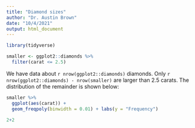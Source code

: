 ```yaml
---
title: "Diamond sizes"
author: "Dr. Austin Brown"
date: "10/4/2021"
output: html_document
---
```


```r
library(tidyverse)

smaller <- ggplot2::diamonds %>%
  filter(carat <= 2.5)
```

We have data about `r nrow(ggplot2::diamonds)` diamonds. Only `r nrow(ggplot2::diamonds) - nrow(smaller)` are larger than 2.5 carats. The distribution of the remainder is shown below:

```r
smaller %>%
  ggplot(aes(carat)) +
  geom_freqpoly(binwidth = 0.01) + labs(y = "Frequency")
```

```r
2+2
```

